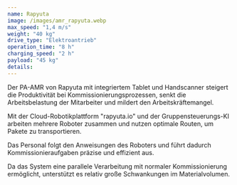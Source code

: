 ```yaml
---
name: Rapyuta
image: /images/amr_rapyuta.webp
max_speed: "1,4 m/s"
weight: "40 kg"
drive_type: "Elektroantrieb"
operation_time: "8 h"
charging_speed: "2 h"
payload: "45 kg"
details:
---
```

Der PA-AMR von Rapyuta mit integriertem Tablet und Handscanner steigert die Produktivität bei Kommissionierungsprozessen, senkt die Arbeitsbelastung der Mitarbeiter und mildert den Arbeitskräftemangel.

Mit der Cloud-Robotikplattform "rapyuta.io" und der Gruppensteuerungs-KI arbeiten mehrere Roboter zusammen und nutzen optimale Routen, um Pakete zu transportieren.

Das Personal folgt den Anweisungen des Roboters und führt dadurch Kommissionieraufgaben präzise und effizient aus.

Da das System eine parallele Verarbeitung mit normaler Kommissionierung ermöglicht, unterstützt es relativ große Schwankungen im Materialvolumen.